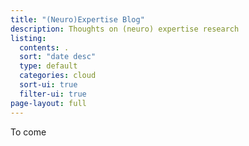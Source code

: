 ```yaml
---
title: "(Neuro)Expertise Blog"
description: Thoughts on (neuro) expertise research
listing:
  contents: .
  sort: "date desc"
  type: default
  categories: cloud
  sort-ui: true
  filter-ui: true
page-layout: full
---
```


To come
